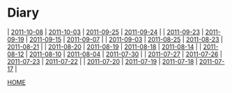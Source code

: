 = Diary =
| [[2011-10-08]] | [[2011-10-03]] | [[2011-09-25]] | [[2011-09-24]] |
| [[2011-09-23]] | [[2011-09-19]] | [[2011-09-15]] | [[2011-09-07]] |
| [[2011-09-03]] | [[2011-08-25]] | [[2011-08-23]] | [[2011-08-21]] |
| [[2011-08-20]] | [[2011-08-19]] | [[2011-08-18]] | [[2011-08-14]] |
| [[2011-08-12]] | [[2011-08-10]] | [[2011-08-04]] | [[2011-07-30]] |
| [[2011-07-27]] | [[2011-07-26]] | [[2011-07-23]] | [[2011-07-22]] |
| [[2011-07-20]] | [[2011-07-19]] | [[2011-07-18]] | [[2011-07-17]] |

[[../index|HOME]]
